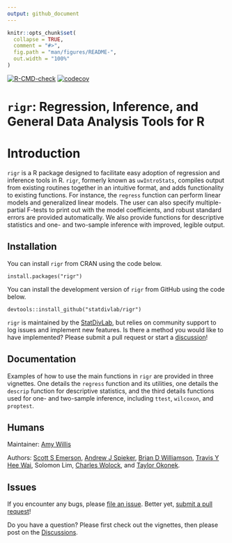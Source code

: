 ```yaml
---
output: github_document
---
```


<!-- README.md is generated from README.Rmd. Please edit that file -->

```r
knitr::opts_chunk$set(
  collapse = TRUE,
  comment = "#>",
  fig.path = "man/figures/README-",
  out.width = "100%"
)
```

<!-- badges: start 
[![CRAN status](https://www.r-pkg.org/badges/version/corncob)](https://CRAN.R-project.org/package=corncob)-->
[![R-CMD-check](https://github.com/statdivlab/rigr/workflows/R-CMD-check/badge.svg)](https://github.com/statdivlab/rigr/actions)
[![codecov](https://codecov.io/gh/statdivlab/rigr/branch/main/graph/badge.svg)](https://codecov.io/gh/statdivlab/rigr)
<!-- badges: end -->

# `rigr`: Regression, Inference, and General Data Analysis Tools for R

# Introduction

`rigr` is a R package designed to facilitate easy adoption of regression and inference tools in R. `rigr`, formerly known as `uwIntroStats`, compiles output from existing routines together in an intuitive format, and adds functionality to existing functions. For instance, the `regress` function can perform linear models and generalized linear models. The user can also specify multiple-partial F-tests to print out with the model coefficients, and robust standard errors are provided automatically. We also provide functions for descriptive statistics and one- and two-sample inference with improved, legible output. 


## Installation 

You can install `rigr` from CRAN using the code below.

```
install.packages("rigr")
```

You can install the development version of `rigr` from GitHub using the code below.

```
devtools::install_github("statdivlab/rigr")
```

`rigr` is maintained by the [StatDivLab](http://statisticaldiversitylab.com/), but relies on community support to log issues and implement new features. Is there a method you would like to have implemented? Please submit a pull request or start a [discussion](https://github.com/statdivlab/rigr/discussions)!


## Documentation

Examples of how to use the main functions in `rigr` are provided in three vignettes. One details the `regress` function and its utilities, one details the `descrip` function for descriptive statistics, and the third details functions used for one- and two-sample inference, including `ttest`, `wilcoxon`, and `proptest`.

## Humans

Maintainer: [Amy Willis](http://statisticaldiversitylab.com)

Authors: [Scott S Emerson](http://www.emersonstatistics.com/), [Andrew J Spieker](https://www.vumc.org/biostatistics/person/andrew-spieker-phd), [Brian D Williamson](https://bdwilliamson.github.io/), [Travis Y Hee Wai](https://scholar.google.com/citations?user=WaJn2wIAAAAJ&hl=en), Solomon Lim, [Charles Wolock](https://cwolock.github.io/), and [Taylor Okonek](https://taylorokonek.github.io/).

## Issues

If you encounter any bugs, please [file an issue](https://github.com/statdivlab/rigr/issues). Better yet, [submit a pull request](https://github.com/statdivlab/rigr/pulls)! 

Do you have a question? Please first check out the vignettes, then please post on the [Discussions](https://github.com/statdivlab/rigr/discussions).
